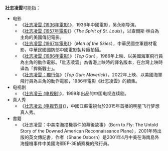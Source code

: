 '''壯志凌雲'''可能指：
* 电影
** 《[[壯志凌雲_(1936年電影)|壯志凌雲 (1936年電影)]]》，1936年中國電影，吴永刚导演。
** 《[[壯志凌雲_(1957年電影)|壯志凌雲 (1957年電影)]]》（''The Spirit of St. Louis''），以查爾斯·林白為主角的美國傳記電影。
** 《[[壯志凌雲_(1967年電影)|壯志凌雲 (1967年電影)]]》（''Men of the Skies''），中華民國空軍題材電影，中華民國國防部中國電影製片廠拍攝。
** 《[[壯志凌雲_(1986年電影)|壯志凌雲 (1986年電影)]]》（''Top Gun''），1986年上映、以美國海軍飛行員為主角的動作電影。「壯志凌雲」為香港上映時的譯名版本，在台灣上映時译為「捍衛戰士」。
** 《[[壯志凌雲：獨行俠|壯志凌雲：獨行俠]]》（''Top Gun: Maverick''），2022年上映、以美國海軍飛行員為主角的動作電影，1986年電影《壯志凌雲》的續集。
* 电视剧
** 《[[壮志凌云_(电视剧)|壮志凌云 (电视剧)]]》，1999年出品的中国电视连续剧。
* 真人秀
** 《[[壮志凌云_(电视节目)|壮志凌云 (电视节目)]]》，中國江蘇電視台於2015年首播的明星飞行梦想真人秀。
* 書籍
** 《壯志凌雲：中美南海撞機事件的幕後故事》（Born to Fly: The Untold Story of the Downed American Reconnaissance Plane），2001年時出版的英文傳記書，作者{{link-en|沙恩·奧斯本|Shane Osborn}}（Shane Osborn）是2001年4月中美在海南島外海撞機事件中美國海軍EP-3E偵察機的飛行員。

{{disambig|Cat=四字作品消歧義}}